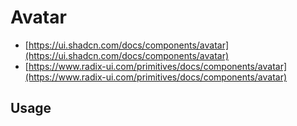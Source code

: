 
<Meta of={AvatarStories} />

# Avatar

* [https://ui.shadcn.com/docs/components/avatar](https://ui.shadcn.com/docs/components/avatar)
* [https://www.radix-ui.com/primitives/docs/components/avatar](https://www.radix-ui.com/primitives/docs/components/avatar)

<Canvas of={AvatarStories.Default} />

<Controls />

## Usage

```jsx
import { Avatar, AvatarImage, AvatarFallback } from '@sozialhelden/ui';

export function App() {
  return (
    <Avatar>
      <AvatarImage
        src="https://github.com/id-Software.png"
        alt="@id-Software"
      />
      <AvatarFallback>ID</AvatarFallback>
    </Avatar>
  );
}
```
